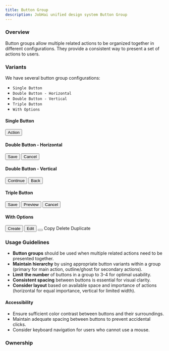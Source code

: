 ```yaml
---
title: Button Group
description: JobHai unified design system Button Group
---
```




### Overview

Button groups allow multiple related actions to be organized together in different configurations. They provide a consistent way to present a set of actions to users.

### Variants

We have several button group configurations:

- `Single Button`
- `Double Button - Horizontal`
- `Double Button - Vertical`
- `Triple Button`
- `With Options`

#### Single Button

<div className='flex justify-center items-center h-[200px] w-full border border-gray-200 rounded-md mt-3'>
  <div>
    <Button className="bg-blue-600">Action</Button>
  </div>
</div>



#### Double Button - Horizontal

<div className='flex justify-center items-center h-[200px] w-full border border-gray-200 rounded-md mt-3'>
  <div className='flex gap-1.5'>
    <Button  className="bg-blue-600 ">Save</Button>
    <Button variant="outline" className="border-gray-200">Cancel</Button>
  </div>
</div>



#### Double Button - Vertical

<div className='flex justify-center items-center h-[200px] w-full border border-gray-200 rounded-md mt-3'>
  <div  className='flex flex-col gap-1.5'>
    <Button  className="bg-blue-600">Continue</Button>
    <Button variant="outline" className="border-gray-200">Back</Button>
  </div>
</div>



#### Triple Button

<div className='flex justify-center items-center h-[200px] w-full border border-gray-200 rounded-md mt-3'>
  <div className='flex gap-1.5'>
    <Button  className="bg-blue-600">Save</Button>
    <Button variant="outline" className="border-gray-200">Preview</Button>
    <Button variant="outline"  className="border-gray-200">Cancel</Button>
  </div>
</div>



#### With Options

<div className='flex justify-center items-center h-[200px] w-full border border-gray-200 rounded-md mt-3'>
  <div className='flex gap-1.5'>
    <Button className="bg-blue-600">Create</Button>
    <Button variant="outline" className="border-gray-200">Edit</Button>
    <DropdownMenu>
      <DropdownMenuTrigger asChild>
        <Button variant="outline" size="icon"  className="border-gray-200 flex items-center  gap-1.5">
           <ChevronDownIcon className=" h-4 w-4" />
        </Button>
      </DropdownMenuTrigger>
      <DropdownMenuContent>
        <DropdownMenuItem>Copy</DropdownMenuItem>
        <DropdownMenuItem>Delete</DropdownMenuItem>
        <DropdownMenuItem>Duplicate</DropdownMenuItem>
      </DropdownMenuContent>
    </DropdownMenu>
  </div>
</div>



### Usage Guidelines

- **Button groups** should be used when multiple related actions need to be presented together.
- **Maintain hierarchy** by using appropriate button variants within a group (primary for main action, outline/ghost for secondary actions).
- **Limit the number** of buttons in a group to 3-4 for optimal usability.
- **Consistent spacing** between buttons is essential for visual clarity.
- **Consider layout** based on available space and importance of actions (horizontal for equal importance, vertical for limited width).

#### Accessibility

- Ensure sufficient color contrast between buttons and their surroundings.
- Maintain adequate spacing between buttons to prevent accidental clicks.
- Consider keyboard navigation for users who cannot use a mouse.

### Ownership

<Ownership 
  designOwner="Anushka Ranjan"
  techOwner="Piyush Arora"
  status="Live"
  version="1.0.0"
  figmaLink=""
  githubLink=""
/> 